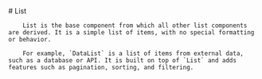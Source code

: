 
<Meta title='Components/Lists/Docs' />

<div className="sb-container">
  <div className='sb-section-title'>
    # List

    	List is the base component from which all other list components are derived. It is a simple list of items, with no special formatting or behavior.

    	For example, `DataList` is a list of items from external data, such as a database or API. It is built on top of `List` and adds features such as pagination, sorting, and filtering.

  </div>
</div>
